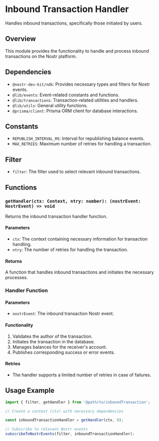 # Inbound Transaction Handler

Handles inbound transactions, specifically those initiated by users.

## Overview

This module provides the functionality to handle and process inbound transactions on the Nostr platform.

## Dependencies

- `@nostr-dev-kit/ndk`: Provides necessary types and filters for Nostr events.
- `@lib/events`: Event-related constants and functions.
- `@lib/transactions`: Transaction-related utilities and handlers.
- `@lib/utils`: General utility functions.
- `@prisma/client`: Prisma ORM client for database interactions.

## Constants

- `REPUBLISH_INTERVAL_MS`: Interval for republishing balance events.
- `MAX_RETRIES`: Maximum number of retries for handling a transaction.

## Filter

- `filter`: The filter used to select relevant inbound transactions.

## Functions

### `getHandler(ctx: Context, ntry: number): (nostrEvent: NostrEvent) => void`

Returns the inbound transaction handler function.

#### Parameters

- `ctx`: The context containing necessary information for transaction handling.
- `ntry`: The number of retries for handling the transaction.

#### Returns

A function that handles inbound transactions and initiates the necessary processes.

### Handler Function

#### Parameters

- `nostrEvent`: The inbound transaction Nostr event.

#### Functionality

1. Validates the author of the transaction.
2. Initiates the transaction in the database.
3. Manages balances for the receiver's account.
4. Publishes corresponding success or error events.

#### Retries

- The handler supports a limited number of retries in case of failures.

## Usage Example

```typescript
import { filter, getHandler } from '@path/to/inboundTransaction';

// Create a context (ctx) with necessary dependencies

const inboundTransactionHandler = getHandler(ctx, 0);

// Subscribe to relevant Nostr events
subscribeToNostrEvents(filter, inboundTransactionHandler);